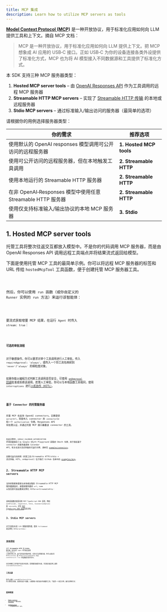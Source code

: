 ```yaml
---
title: MCP 集成
description: Learn how to utilize MCP servers as tools
---
```



[**Model Context Protocol (MCP)**](https://modelcontextprotocol.io) 是一种开放协议，用于标准化应用如何向 LLM 提供工具和上下文。摘自 MCP 文档：

> MCP 是一种开放协议，用于标准化应用如何向 LLM 提供上下文。把 MCP 想象成 AI 应用的 USB‑C 接口。正如 USB‑C 为你的设备连接各类外设提供了标准化方式，MCP 也为将 AI 模型接入不同数据源和工具提供了标准化方式。

本 SDK 支持三种 MCP 服务器类型：

1. **Hosted MCP server tools** – 由 [OpenAI Responses API](https://platform.openai.com/docs/guides/tools-remote-mcp) 作为工具调用的远程 MCP 服务器
2. **Streamable HTTP MCP servers** – 实现了 [Streamable HTTP 传输](https://modelcontextprotocol.io/docs/concepts/transports#streamable-http) 的本地或远程服务器
3. **Stdio MCP servers** – 通过标准输入/输出访问的服务器（最简单的选项）

请根据你的用例选择服务器类型：

| 你的需求                                                    | 推荐选项                |
| ----------------------------------------------------------- | ----------------------- |
| 使用默认的 OpenAI responses 模型调用可公开访问的远程服务器  | **1. Hosted MCP tools** |
| 使用可公开访问的远程服务器，但在本地触发工具调用            | **2. Streamable HTTP**  |
| 使用本地运行的 Streamable HTTP 服务器                       | **2. Streamable HTTP**  |
| 在非 OpenAI‑Responses 模型中使用任意 Streamable HTTP 服务器 | **2. Streamable HTTP**  |
| 使用仅支持标准输入/输出协议的本地 MCP 服务器                | **3. Stdio**            |

## 1. Hosted MCP server tools

托管工具将整次往返交互都放入模型中。不是你的代码调用 MCP 服务器，而是由 OpenAI Responses API 调用远程工具端点并将结果流式返回给模型。

下面是使用托管 MCP 工具的最简单示例。你可以将远程 MCP 服务器的标签和 URL 传给 `hostedMcpTool` 工具函数，便于创建托管 MCP 服务器工具。

<Code lang="typescript" code={hostedAgentExample} title="hostedAgent.ts" />

然后，你可以使用 `run` 函数（或你自定义的 `Runner` 实例的 `run` 方法）来运行该智能体：

<Code
  lang="typescript"
  code={hostedExample}
  title="Run with hosted MCP tools"
/>

要流式获取增量 MCP 结果，在运行 `Agent` 时传入 `stream: true`：

<Code
  lang="typescript"
  code={hostedStreamExample}
  title="Run with hosted MCP tools (streaming)"
/>

#### 可选的审批流程

对于敏感操作，你可以要求对单个工具调用进行人工审批。传入 `requireApproval: 'always'`，或传入一个将工具名映射到 `'never'`/`'always'` 的细粒度对象。

如果你能以编程方式判断工具调用是否安全，可使用 [`onApproval` 回调](https://github.com/openai/openai-agents-js/blob/main/examples/mcp/hosted-mcp-on-approval.ts)批准或拒绝该调用。若需人工审批，你可以与本地函数工具相同，使用 `interruptions` 进行[人机协作（HITL）](/openai-agents-js/zh/guides/human-in-the-loop/)。

<Code
  lang="typescript"
  code={hostedHITLExample}
  title="Human in the loop with hosted MCP tools"
/>

### 基于 Connector 的托管服务器

托管 MCP 也支持 OpenAI connectors。无需提供 `serverUrl`，而是传入 connector 的 `connectorId` 和一个 `authorization` 令牌。Responses API 将处理认证，并通过托管 MCP 接口暴露该 connector 的工具。

<Code
  lang="typescript"
  code={hostedConnectorExample}
  title="Connector-backed hosted MCP tool"
/>

在此示例中，`GOOGLE_CALENDAR_AUTHORIZATION` 环境变量保存了从 Google OAuth Playground 获取的 OAuth 令牌，用于授权基于 connector 的服务器调用 Calendar API。有关也演示流式传输的可运行示例，请参见 [`examples/connectors`](https://github.com/openai/openai-agents-js/tree/main/examples/connectors)。

完整可运行的样例（托管工具/Streamable HTTP/stdio + 流式传输、HITL、onApproval）位于我们 GitHub 仓库中的 [examples/mcp](https://github.com/openai/openai-agents-js/tree/main/examples/mcp)。

## 2. Streamable HTTP MCP servers

当你的智能体直接与本地或远程的 Streamable HTTP MCP 服务器通信时，请使用服务器的 `url`、`name` 以及任意可选设置来实例化 `MCPServerStreamableHttp`：

<Code
  lang="typescript"
  code={streamableHttpExample}
  title="Run with Streamable HTTP MCP servers"
/>

该构造函数还接受其他 MCP TypeScript‑SDK 选项，例如 `authProvider`、`requestInit`、`fetch`、`reconnectionOptions` 和 `sessionId`。详见 [MCP TypeScript SDK 仓库](https://github.com/modelcontextprotocol/typescript-sdk)及其文档。

## 3. Stdio MCP servers

对于仅通过标准 I/O 暴露的服务器，使用 `fullCommand` 来实例化 `MCPServerStdio`：

<Code
  lang="typescript"
  code={stdioExample}
  title="Run with Stdio MCP servers"
/>

## 其他须知

对于 **Streamable HTTP** 和 **Stdio** 服务器，每次运行 `Agent` 时可能会调用 `list_tools()` 以发现可用工具。由于该往返会增加时延，尤其对于远程服务器，你可以通过向 `MCPServerStdio` 或 `MCPServerStreamableHttp` 传入 `cacheToolsList: true` 将结果缓存到内存中。

仅在你确信工具列表不会变化时启用。若需随后使缓存失效，可在服务器实例上调用 `invalidateToolsCache()`。

### 工具过滤

你可以通过 `createMCPToolStaticFilter` 传入静态过滤器，或提供自定义函数，以限制每个服务器对外暴露的工具。下面是一个组合示例，展示这两种方式：

<Code lang="typescript" code={toolFilterExample} title="Tool filtering" />

## 延伸阅读

- [Model Context Protocol](https://modelcontextprotocol.io/) – 官方规范。
- [examples/mcp](https://github.com/openai/openai-agents-js/tree/main/examples/mcp) – 上文提到的可运行
  演示。
